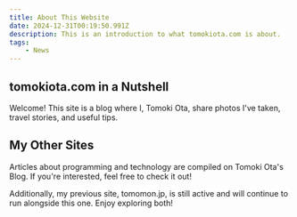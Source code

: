 ```yaml
---
title: About This Website
date: 2024-12-31T00:19:50.991Z
description: This is an introduction to what tomokiota.com is about.
tags:
    - News
---
```


## tomokiota.com in a Nutshell

Welcome! This site is a blog where I, Tomoki Ota, share photos I've taken, travel stories, and useful tips.

## My Other Sites

Articles about programming and technology are compiled on <BlogLink href="https://pathy.jp/" openNewTab={true}>Tomoki Ota's Blog</BlogLink>. If you're interested, feel free to check it out!

Additionally, my previous site, <BlogLink href="https://tomomon.jp/" openNewTab={true}>tomomon.jp</BlogLink>, is still active and will continue to run alongside this one. Enjoy exploring both!
